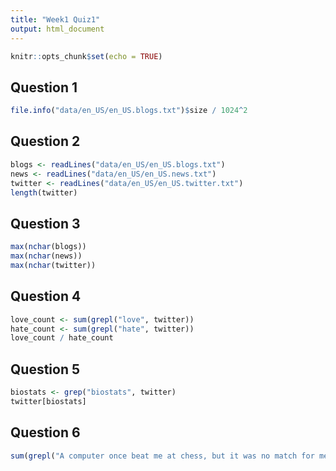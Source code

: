 ```yaml
---
title: "Week1 Quiz1"
output: html_document
---
```


```r
knitr::opts_chunk$set(echo = TRUE)
```

## Question 1


```r
file.info("data/en_US/en_US.blogs.txt")$size / 1024^2
```

## Question 2

```r
blogs <- readLines("data/en_US/en_US.blogs.txt")
news <- readLines("data/en_US/en_US.news.txt")
twitter <- readLines("data/en_US/en_US.twitter.txt")
length(twitter)
```

## Question 3

```r
max(nchar(blogs))
max(nchar(news))
max(nchar(twitter))
```


## Question 4

```r
love_count <- sum(grepl("love", twitter))
hate_count <- sum(grepl("hate", twitter))
love_count / hate_count
```

## Question 5

```r
biostats <- grep("biostats", twitter)
twitter[biostats]
```

## Question 6

```r
sum(grepl("A computer once beat me at chess, but it was no match for me at kickboxing", twitter))
```







